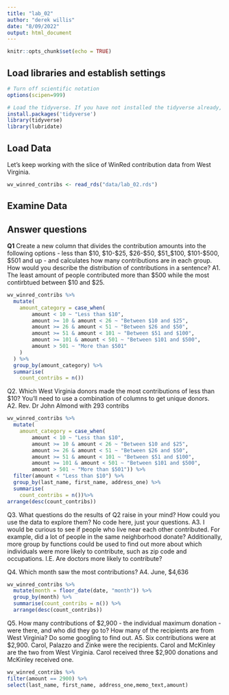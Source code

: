 ```yaml
---
title: "lab_02"
author: "derek willis"
date: "8/09/2022"
output: html_document
---
```


```r
knitr::opts_chunk$set(echo = TRUE)
```

## Load libraries and establish settings
```r
# Turn off scientific notation
options(scipen=999)

# Load the tidyverse. If you have not installed the tidyverse already, remove the # from the next line and run it first.  
install.packages('tidyverse')
library(tidyverse)
library(lubridate)
```

## Load Data

Let's keep working with the slice of WinRed contribution data from West Virginia.  

```r
wv_winred_contribs <- read_rds("data/lab_02.rds")
```

## Examine Data

## Answer questions

**Q1** Create a new column that divides the contribution amounts into the following options - less than $10, $10-$25, $26-$50, $51_$100, $101-$500, $501 and up - and calculates how many contributions are in each group. How would you describe the distribution of contributions in a sentence?
A1. The least amount of people contributed more than $500 while the most contirbtued between $10 and $25. 



```r
wv_winred_contribs %>%
  mutate(
    amount_category = case_when(
        amount < 10 ~ "Less than $10",
        amount >= 10 & amount < 26 ~ "Between $10 and $25",
        amount >= 26 & amount < 51 ~ "Between $26 and $50",
        amount >= 51 & amount < 101 ~ "Between $51 and $100",
        amount >= 101 & amount < 501 ~ "Between $101 and $500",
        amount > 501 ~ "More than $501"
    )
  ) %>%
  group_by(amount_category) %>%
  summarise(
    count_contribs = n())
```

Q2. Which West Virginia donors made the most contributions of less than $10? You'll need to use a combination of columns to get unique donors.  
A2. Rev. Dr John Almond with 293 contribs

```r
wv_winred_contribs %>%
  mutate(
    amount_category = case_when(
        amount < 10 ~ "Less than $10",
        amount >= 10 & amount < 26 ~ "Between $10 and $25",
        amount >= 26 & amount < 51 ~ "Between $26 and $50",
        amount >= 51 & amount < 101 ~ "Between $51 and $100",
        amount >= 101 & amount < 501 ~ "Between $101 and $500",
        amount > 501 ~ "More than $501")) %>%
  filter(amount < "Less than $10") %>% 
  group_by(last_name, first_name, address_one) %>%
  summarise(
    count_contribs = n())%>%
arrange(desc(count_contribs))
```

Q3. What questions do the results of Q2 raise in your mind? How could you use the data to explore them? No code here, just your questions.
A3. I would be curious to see if people who live near each other contributed. For example, did a lot of people in the same neighborhood donate? Additionally, more group by functions could be used to find out more about which individuals were more likely to contribute, such as zip code and occupations. I.E. Are doctors more likely to contribute?

Q4. Which month saw the most contributions?
A4. June, $4,636

```r
wv_winred_contribs %>%
  mutate(month = floor_date(date, "month")) %>%
  group_by(month) %>%
  summarise(count_contribs = n()) %>%
  arrange(desc(count_contribs))
```

Q5. How many contributions of $2,900 - the individual maximum donation - were there, and who did they go to? How many of the recipients are from West Virginia? Do some googling to find out.
A5. Six contributions were at $2,900. Carol, Palazzo and Zinke were the recipients. Carol and McKinley are the two from West Virginia. Carol received three $2,900 donations and McKinley received one. 

```r
wv_winred_contribs %>% 
filter(amount == 2900) %>% 
select(last_name, first_name, address_one,memo_text,amount)
```
